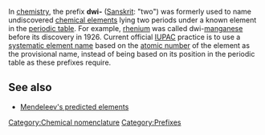 In [[chemistry]], the prefix '''dwi-''' ([[Sanskrit]]: "two") was formerly used to name undiscovered [[chemical element]]s lying two periods under a known element in the [[periodic table]]. For example, [[rhenium]] was called dwi-[[manganese]] before its discovery in 1926.
Current official [[IUPAC]] practice is to use a [[systematic element name]] based on the [[atomic number]] of the element as the provisional name, instead of being based on its position in the periodic table as these prefixes require.

==See also==
*[[Mendeleev's predicted elements]]

[[Category:Chemical nomenclature]]
[[Category:Prefixes]]